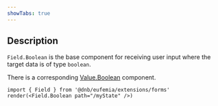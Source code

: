 ```yaml
---
showTabs: true
---
```


## Description

`Field.Boolean` is the base component for receiving user input where the target data is of type `boolean`.

There is a corresponding [Value.Boolean](/uilib/extensions/forms/extended-features/Value/Boolean) component.

```tsx
import { Field } from '@dnb/eufemia/extensions/forms'
render(<Field.Boolean path="/myState" />)
```
